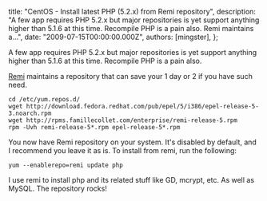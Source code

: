 
  title: "CentOS - Install latest PHP (5.2.x) from Remi repository",
  description: "A few app requires PHP 5.2.x but major repositories is yet support anything higher than 5.1.6 at this time. Recompile PHP is a pain also. Remi maintains a...",
  date: "2009-07-15T00:00:00.000Z",
  authors: [mingster],
};

<p>A few app requires PHP 5.2.x but major repositories is yet support anything higher than 5.1.6 at this time. Recompile PHP is a pain also.</p>
<p><a href="http://blog.famillecollet.com/post/2005/10/02/8-telechargement-installation-et-yum">Remi</a> maintains a repository that can save your 1 day or 2 if you have such need.</p>
<p><code>cd /etc/yum.repos.d/<br />wget http://download.fedora.redhat.com/pub/epel/5/i386/epel-release-5-3.noarch.rpm<br />wget http://rpms.famillecollet.com/enterprise/remi-release-5.rpm<br />rpm -Uvh remi-release-5*.rpm epel-release-5*.rpm</code></p>
<p>You now have Remi repository on your system. It's disabled by default, and I recommend you leave it as is. To install from remi, run the following:</p>
<p><code>yum --enablerepo=remi update php</code></p>
<p>I use remi to install php and its related stuff like GD, mcrypt, etc. As well as MySQL. The repository rocks!</p>
